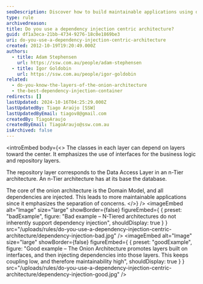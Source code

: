 ```yaml
---
seoDescription: Discover how to build maintainable applications using dependency injection centric architecture and master the Onion Architecture's layers.
type: rule
archivedreason:
title: Do you use a dependency injection centric architecture?
guid: df1a3eca-21bb-4734-9276-18c0e1869be3
uri: do-you-use-a-dependency-injection-centric-architecture
created: 2012-10-19T19:20:49.000Z
authors:
  - title: Adam Stephensen
    url: https://ssw.com.au/people/adam-stephensen
  - title: Igor Goldobin
    url: https://ssw.com.au/people/igor-goldobin
related:
  - do-you-know-the-layers-of-the-onion-architecture
  - the-best-dependency-injection-container
redirects: []
lastUpdated: 2024-10-16T04:25:29.000Z
lastUpdatedBy: Tiago Araújo [SSW]
lastUpdatedByEmail: tiagov8@gmail.com
createdBy: TiagoAraujo
createdByEmail: TiagoAraujo@ssw.com.au
isArchived: false
---
```


<introEmbed
  body={<>
The classes in each layer can depend on layers toward the center. It emphasizes the use of interfaces for the business logic and repository layers.

The repository layer corresponds to the Data Access Layer in an n-Tier architecture. An n-Tier architecture has at its base the database.

The core of the onion architecture is the Domain Model, and all dependencies are injected. This leads to more maintainable applications since it emphasizes the separation of concerns.
  </>}
/>
<imageEmbed
  alt="Image"
  size="large"
  showBorder={false}
  figureEmbed={ {
    preset: "badExample",
    figure: "Bad example – N-Tiered architectures do not inherently support dependency injection",
    shouldDisplay: true
  } }
  src="/uploads/rules/do-you-use-a-dependency-injection-centric-architecture/dependency-injection-bad.jpg"
/>
<imageEmbed
  alt="Image"
  size="large"
  showBorder={false}
  figureEmbed={ {
    preset: "goodExample",
    figure: "Good example – The Onion Architecture promotes layers built on interfaces, and then injecting dependencies into those layers. This keeps coupling low, and therefore maintainability high",
    shouldDisplay: true
  } }
  src="/uploads/rules/do-you-use-a-dependency-injection-centric-architecture/dependency-injection-good.jpg"
/>
